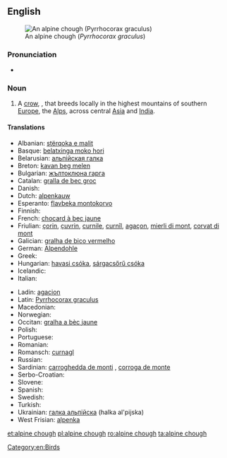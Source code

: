 ==English==
{{wikipedia}}
[[File:Alpine Chough.jpg|thumb|An alpine chough (''Pyrrhocorax graculus'')]]
===Pronunciation===
* {{IPA|/ˈalpaɪnˈtʃʌf/}}

===Noun===
{{en-noun|head=[[alpine]] [[chough]]}}

# A [[crow]], {{taxlink|Pyrrhocorax graculus|species}}, that breeds locally in the highest mountains of southern [[Europe]], the [[Alps]], across central [[Asia]] and [[India]].

====Translations====
{{trans-top|alpine chough}}
* Albanian: [[stërqoka e malit]]
* Basque: [[belatxinga moko hori]]
* Belarusian: [[альпiйская галка]] {{g|f}}
* Breton: [[kavan beg melen]]
* Bulgarian: [[жълтоклюна гарга]] {{g|f}}
* Catalan: [[gralla de bec groc]] {{g|f}}
* Danish: {{t|da|alpeallike|c}}
* Dutch: [[alpenkauw]] {{g|m}}
* Esperanto: [[flavbeka montokorvo]]
* Finnish: {{t+|fi|alppinaakka}}
* French: [[chocard à bec jaune]] {{g|m}}
* Friulian: [[çorin]], [[çuvrin]], [[curnile]], [[curnîl]], [[agaçon]], [[mierli di mont]], [[corvat di mont]]
* Galician: [[gralha de bico vermelho]] {{g|f}}
* German: [[Alpendohle]] {{g|f}}
* Greek: {{t|el|κιτρινοκαλιακούδα|tr=kitrinokaliakouda|f}}
* Hungarian: [[havasi csóka]], [[sárgacsőrű csóka]]
* Icelandic: {{t|is|fjallkorpungur}}
* Italian: {{t|it|gracchio alpino|m}}
{{trans-mid}}
* Ladin: [[agacion]]
* Latin: [[Pyrrhocorax graculus]] {{g|m}}
* Macedonian: {{t|mk|гaлкa|tr=galka|f}}
* Norwegian: {{t|no|alpekaie}}
* Occitan: [[gralha a bèc jaune]] {{g|f}}
* Polish: {{t|pl|wieszczek|m}}
* Portuguese: {{t|pt|gralha-alpina|f}}
* Romanian: {{t|ro|stăncuță alpină|f}}
* Romansch: [[curnagl]]
* Russian: {{t|ru|альпийская галка|f|tr=al’píjskaja gálka}}
* Sardinian: [[carroghedda de monti]] {{g|f}}, [[corroga de monte]] {{g|f}}
* Serbo-Croatian: {{t|sh|жутокљуна галица|f|tr=[[žutokljuna galica]]|sc=Cyrl}}
* Slovene: {{t|sl|planinska kavka|f}}
* Spanish: {{t|es|chova piquigualda|f}}
* Swedish: {{t|sv|alpkaja|c}}
* Turkish: {{t+|tr|sarı gagalı dağ kargası}}
* Ukrainian: [[галка альпiйска]] (halka al'pijska) {{g|f}}
* West Frisian: [[alpenka]]
{{trans-bottom}}

[[Category:en:Birds]]

[[et:alpine chough]]
[[pl:alpine chough]]
[[ro:alpine chough]]
[[ta:alpine chough]]